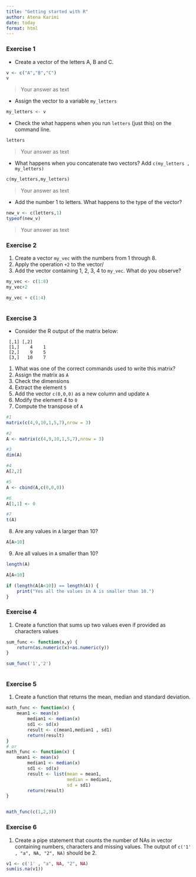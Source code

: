 ```yaml
---
title: "Getting started with R"
author: Atena Karimi
date: today
format: html
---
```


### Exercise 1 {#sec-1}

* Create a vector of the letters A, B and C.

```r
v <- c("A","B","C")
v

```
> Your answer as text



* Assign the vector to a variable `my_letters`
```r
my_letters <- v

```


* Check the what happens when you run `letters` (just this) on the command line.
```r
letters

```

> Your answer as text



* What happens when you concatenate two vectors? Add `c(my_letters , my_letters)`
```r
c(my_letters,my_letters)


```

> Your answer as text



* Add the number 1 to letters. What happens to the type of the vector?
```r
new_v <- c(letters,1)
typeof(new_v)

```

> Your answer as text



### Exercise 2


1. Create a vector `my_vec` with the numbers from 1 through 8.
2. Apply the operation `+2` to the vector/
3. Add the vector containing 1, 2, 3, 4 to `my_vec`. What do you observe?

```r
my_vec <- c(1:8)
my_vec+2

my_vec + c(1:4)



```



### Exercise 3

* Consider the R output of the matrix below:

```
 [,1] [,2]
 [1,]    4    1
 [2,]    9    5
 [3,]   10    7
```

1. What was one of the correct commands used to write this matrix?
2. Assign the matrix as `A`
3. Check the dimensions
4. Extract the element `5`
5. Add the vector `c(0,0,0)` as a new column and update `A`
6. Modify the element 4 to `0`
7. Compute the transpose of `A`

```r
#1
matrix(c(4,9,10,1,5,7),nrow = 3)

#2
A <- matrix(c(4,9,10,1,5,7),nrow = 3)

#3
dim(A)

#4
A[2,2]

#5
A <- cbind(A,c(0,0,0))

#6
A[1,1] <- 0

#7
t(A)


```


8. Are any values in `A` larger than 10? 
```r
A[A>10]
```

9. Are all values in `A` smaller than 10?
```r
length(A)

A[A<10]

if (length(A[A<10]) == length(A)) {
    print("Yes all the values in A is smaller than 10.")
}

```

### Exercise 4

1. Create a function that sums up two values even if provided as characters values

```r

sum_func <- function(x,y) {
    return(as.numeric(x)+as.numeric(y))
}

sum_func('1','2')



```


### Exercise 5

1. Create a function that returns the mean, median and standard deviation.

```r
math_func <- function(x) {
    mean1 <- mean(x)
        median1 <- median(x)
        sd1 <- sd(x)
        result <- c(mean1,median1 , sd1)
        return(result)
}
# or
math_func <- function(x) {
    mean1 <- mean(x)
        median1 <- median(x)
        sd1 <- sd(x)
        result <- list(mean = mean1,
                       median = median1,
                       sd = sd1)
        return(result)
}


math_func(c(1,2,3))
```


### Exercise 6
1. Create a pipe statement that counts the number of NAs in vector containing numbers, characters and missing values.
The output of `c('1' , "a", NA, "2", NA)` should be 2.

```r
v1 <- c('1' , "a", NA, "2", NA)
sum(is.na(v1))


```


